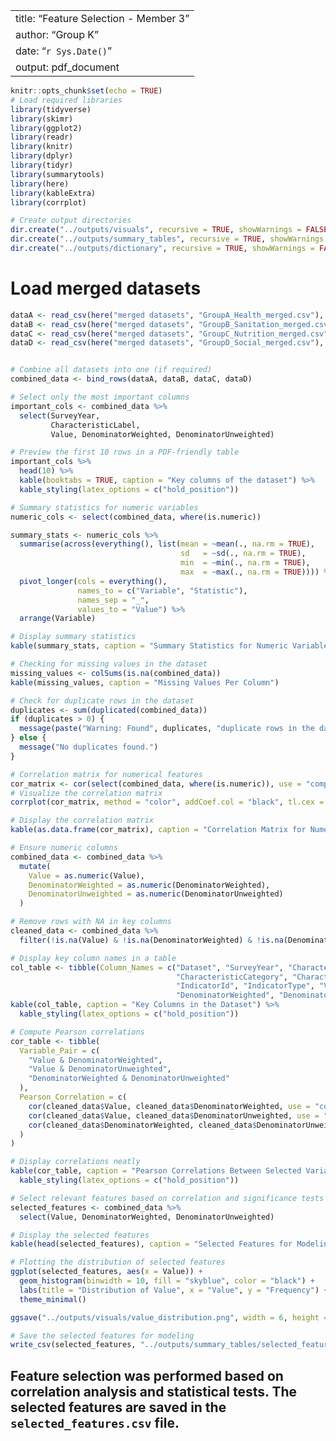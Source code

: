 



---
title: "Feature Selection - Member 3"
author: "Group K"
date: "`r Sys.Date()`"
output: pdf_document
---

```r
knitr::opts_chunk$set(echo = TRUE)
# Load required libraries
library(tidyverse)
library(skimr)
library(ggplot2)
library(readr)
library(knitr)
library(dplyr)
library(tidyr)
library(summarytools)
library(here)
library(kableExtra)
library(corrplot)

# Create output directories
dir.create("../outputs/visuals", recursive = TRUE, showWarnings = FALSE)
dir.create("../outputs/summary_tables", recursive = TRUE, showWarnings = FALSE)
dir.create("../outputs/dictionary", recursive = TRUE, showWarnings = FALSE)

```
# Load merged datasets
```r
dataA <- read_csv(here("merged datasets", "GroupA_Health_merged.csv"), show_col_types = FALSE)
dataB <- read_csv(here("merged datasets", "GroupB_Sanitation_merged.csv"), show_col_types = FALSE)
dataC <- read_csv(here("merged datasets", "GroupC_Nutrition_merged.csv"), show_col_types = FALSE)
dataD <- read_csv(here("merged datasets", "GroupD_Social_merged.csv"), show_col_types = FALSE)


# Combine all datasets into one (if required)
combined_data <- bind_rows(dataA, dataB, dataC, dataD)

# Select only the most important columns
important_cols <- combined_data %>%
  select(SurveyYear, 
         CharacteristicLabel, 
         Value, DenominatorWeighted, DenominatorUnweighted)

# Preview the first 10 rows in a PDF-friendly table
important_cols %>%
  head(10) %>%
  kable(booktabs = TRUE, caption = "Key columns of the dataset") %>%
  kable_styling(latex_options = c("hold_position"))
```

```r
# Summary statistics for numeric variables
numeric_cols <- select(combined_data, where(is.numeric))

summary_stats <- numeric_cols %>%
  summarise(across(everything(), list(mean = ~mean(., na.rm = TRUE),
                                      sd   = ~sd(., na.rm = TRUE),
                                      min  = ~min(., na.rm = TRUE),
                                      max  = ~max(., na.rm = TRUE)))) %>%
  pivot_longer(cols = everything(),
               names_to = c("Variable", "Statistic"),
               names_sep = "_",
               values_to = "Value") %>%
  arrange(Variable)

# Display summary statistics
kable(summary_stats, caption = "Summary Statistics for Numeric Variables")

```

```r
# Checking for missing values in the dataset
missing_values <- colSums(is.na(combined_data))
kable(missing_values, caption = "Missing Values Per Column")

```

```r
# Check for duplicate rows in the dataset
duplicates <- sum(duplicated(combined_data))
if (duplicates > 0) {
  message(paste("Warning: Found", duplicates, "duplicate rows in the dataset."))
} else {
  message("No duplicates found.")
}

```

```r
# Correlation matrix for numerical features
cor_matrix <- cor(select(combined_data, where(is.numeric)), use = "complete.obs")
# Visualize the correlation matrix
corrplot(cor_matrix, method = "color", addCoef.col = "black", tl.cex = 0.8)

# Display the correlation matrix
kable(as.data.frame(cor_matrix), caption = "Correlation Matrix for Numerical Features")

```

```r
# Ensure numeric columns
combined_data <- combined_data %>%
  mutate(
    Value = as.numeric(Value),
    DenominatorWeighted = as.numeric(DenominatorWeighted),
    DenominatorUnweighted = as.numeric(DenominatorUnweighted)
  )

# Remove rows with NA in key columns
cleaned_data <- combined_data %>%
  filter(!is.na(Value) & !is.na(DenominatorWeighted) & !is.na(DenominatorUnweighted))

# Display key column names in a table
col_table <- tibble(Column_Names = c("Dataset", "SurveyYear", "CharacteristicId",
                                     "CharacteristicCategory", "CharacteristicLabel",
                                     "IndicatorId", "IndicatorType", "Value",
                                     "DenominatorWeighted", "DenominatorUnweighted"))
kable(col_table, caption = "Key Columns in the Dataset") %>%
  kable_styling(latex_options = c("hold_position"))

# Compute Pearson correlations
cor_table <- tibble(
  Variable_Pair = c(
    "Value & DenominatorWeighted",
    "Value & DenominatorUnweighted",
    "DenominatorWeighted & DenominatorUnweighted"
  ),
  Pearson_Correlation = c(
    cor(cleaned_data$Value, cleaned_data$DenominatorWeighted, use = "complete.obs"),
    cor(cleaned_data$Value, cleaned_data$DenominatorUnweighted, use = "complete.obs"),
    cor(cleaned_data$DenominatorWeighted, cleaned_data$DenominatorUnweighted, use = "complete.obs")
  )
)

# Display correlations neatly
kable(cor_table, caption = "Pearson Correlations Between Selected Variables") %>%
  kable_styling(latex_options = c("hold_position"))

```


```r
# Select relevant features based on correlation and significance tests
selected_features <- combined_data %>%
  select(Value, DenominatorWeighted, DenominatorUnweighted) 

# Display the selected features
kable(head(selected_features), caption = "Selected Features for Modeling")


```

```r
# Plotting the distribution of selected features
ggplot(selected_features, aes(x = Value)) +
  geom_histogram(binwidth = 10, fill = "skyblue", color = "black") +
  labs(title = "Distribution of Value", x = "Value", y = "Frequency") +
  theme_minimal()

ggsave("../outputs/visuals/value_distribution.png", width = 6, height = 4)


```


```r

# Save the selected features for modeling
write_csv(selected_features, "../outputs/summary_tables/selected_features.csv")

```
## Feature selection was performed based on correlation analysis and statistical tests. The selected features are saved in the `selected_features.csv` file.
